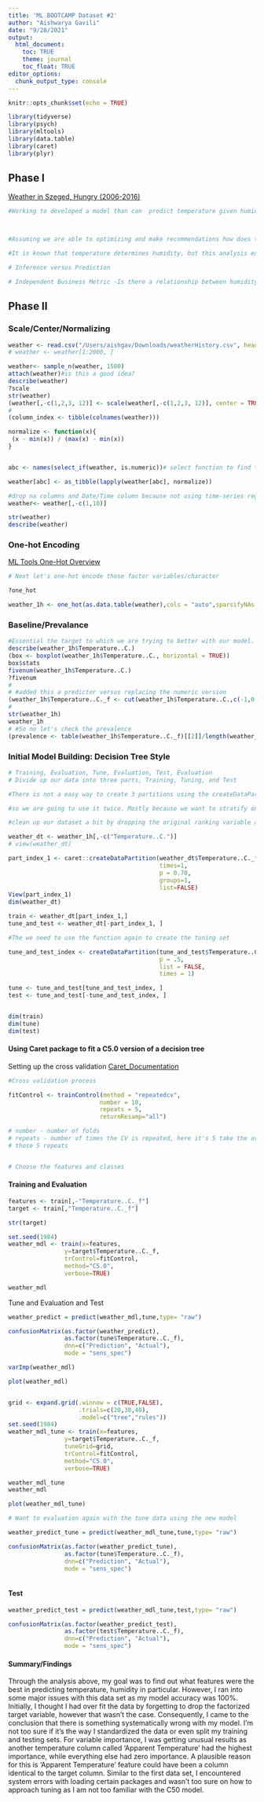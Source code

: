 ```yaml
---
title: 'ML BOOTCAMP Dataset #2'
author: "Aishwarya Gavili"
date: "9/28/2021"
output:
  html_document:
    toc: TRUE
    theme: journal
    toc_float: TRUE
editor_options: 
  chunk_output_type: console
---
```


```r
knitr::opts_chunk$set(echo = TRUE)
```

```r
library(tidyverse)
library(psych)
library(mltools)
library(data.table)
library(caret)
library(plyr)
```

## Phase I
[Weather in Szeged, Hungry (2006-2016)](https://www.kaggle.com/budincsevity/szeged-weather)

```r
#Working to developed a model than can  predict temperature given humidity.  More specifically, aiming to see if humidity is only present in warmer weather and warmer climates. 



#Assuming we are able to optimizing and make recommendations how does this translate into a business context?

#It is known that temperature determines humidity, but this analysis explores whether humidity can predict temperature.  If a relationship is found, we can potentially add another metric for weather services around the world in predicting daily temperatures. 

# Inference versus Prediction 

# Independent Business Metric -Is there a relationship between humidity and temperature? What about between humidity and apparent temperature? Can you predict the apparent temperature given the humidity?

```

## Phase II 

### Scale/Center/Normalizing

```r
weather <- read.csv("/Users/aishgav/Downloads/weatherHistory.csv", header=TRUE, stringsAsFactors=TRUE)
# weather <- weather[1:2000, ]

weather<- sample_n(weather, 1500)
attach(weather)#is this a good idea?
describe(weather)
?scale
str(weather)
(weather[,-c(1,2,3, 12)] <- scale(weather[,-c(1,2,3, 12)], center = TRUE, scale = TRUE)) #center and standardized
# 
(column_index <- tibble(colnames(weather)))

normalize <- function(x){
 (x - min(x)) / (max(x) - min(x))
}


abc <- names(select_if(weather, is.numeric))# select function to find the numeric variables

weather[abc] <- as_tibble(lapply(weather[abc], normalize))

#drop na columns and Date/Time column because not using time-series regression
weather<- weather[,-c(1,10)]

str(weather)
describe(weather)

```
### One-hot Encoding 
[ML Tools One-Hot Overview](https://www.rdocumentation.org/packages/mltools/versions/0.3.5/topics/one_hot)

```r
# Next let's one-hot encode those factor variables/character 

?one_hot

weather_1h <- one_hot(as.data.table(weather),cols = "auto",sparsifyNAs = TRUE,naCols = TRUE,dropCols = TRUE,dropUnusedLevels = TRUE)

```


### Baseline/Prevalance 

```r
#Essential the target to which we are trying to better with our model. 
describe(weather_1h$Temperature..C.)
(box <- boxplot(weather_1h$Temperature..C., horizontal = TRUE))
box$stats
fivenum(weather_1h$Temperature..C.)
?fivenum
#
# #added this a predictor versus replacing the numeric version
(weather_1h$Temperature..C._f <- cut(weather_1h$Temperature..C.,c(-1,0.6418755,1),labels = c(0,1)))
#
str(weather_1h)
weather_1h
# #So no let's check the prevalence
(prevalence <- table(weather_1h$Temperature..C._f)[[2]]/length(weather_1h$Temperature..C._f))

```


### Initial Model Building: Decision Tree Style  

```r
# Training, Evaluation, Tune, Evaluation, Test, Evaluation
# Divide up our data into three parts, Training, Tuning, and Test

#There is not a easy way to create 3 partitions using the createDataPartitions

#so we are going to use it twice. Mostly because we want to stratify on the variable we are working to predict. What does that mean?  

#clean up our dataset a bit by dropping the original ranking variable and the cereal name which we can't really use. 

weather_dt <- weather_1h[,-c("Temperature..C.")]
# view(weather_dt)

part_index_1 <- caret::createDataPartition(weather_dt$Temperature..C._f,
                                           times=1,
                                           p = 0.70,
                                           groups=1,
                                           list=FALSE)
View(part_index_1)
dim(weather_dt)

train <- weather_dt[part_index_1,]
tune_and_test <- weather_dt[-part_index_1, ]

#The we need to use the function again to create the tuning set 

tune_and_test_index <- createDataPartition(tune_and_test$Temperature..C._f,
                                           p = .5,
                                           list = FALSE,
                                           times = 1)

tune <- tune_and_test[tune_and_test_index, ]
test <- tune_and_test[-tune_and_test_index, ]


dim(train)
dim(tune)
dim(test)


```


#### Using Caret package to fit a C5.0 version of a decision tree
Setting up the cross validation
[Caret_Documentation](http://topepo.github.io/caret/train-models-by-tag.html#Tree_Based_Model)
```r
#Cross validation process 

fitControl <- trainControl(method = "repeatedcv",
                          number = 10,
                          repeats = 5, 
                          returnResamp="all") 

# number - number of folds
# repeats - number of times the CV is repeated, here it's 5 take the average of
# those 5 repeats


# Choose the features and classes

```


#### Training and Evaluation 

```r
features <- train[,-"Temperature..C._f"]
target <- train[,"Temperature..C._f"]

str(target)

set.seed(1984)
weather_mdl <- train(x=features,
                y=target$Temperature..C._f,
                trControl=fitControl,
                method="C5.0",
                verbose=TRUE)

weather_mdl

```





Tune and Evaluation and Test
```r
weather_predict = predict(weather_mdl,tune,type= "raw")

confusionMatrix(as.factor(weather_predict), 
                as.factor(tune$Temperature..C._f), 
                dnn=c("Prediction", "Actual"), 
                mode = "sens_spec")

varImp(weather_mdl)

plot(weather_mdl)


grid <- expand.grid(.winnow = c(TRUE,FALSE), 
                    .trials=c(20,30,40), 
                    .model=c("tree","rules"))
set.seed(1984)
weather_mdl_tune <- train(x=features,
                y=target$Temperature..C._f,
                tuneGrid=grid,
                trControl=fitControl,
                method="C5.0",
                verbose=TRUE)

weather_mdl_tune
weather_mdl

plot(weather_mdl_tune)

# Want to evaluation again with the tune data using the new model 

weather_predict_tune = predict(weather_mdl_tune,tune,type= "raw")

confusionMatrix(as.factor(weather_predict_tune), 
                as.factor(tune$Temperature..C._f), 
                dnn=c("Prediction", "Actual"), 
                mode = "sens_spec")



```


#### Test 

```r
weather_predict_test = predict(weather_mdl_tune,test,type= "raw")

confusionMatrix(as.factor(weather_predict_test), 
                as.factor(test$Temperature..C._f), 
                dnn=c("Prediction", "Actual"), 
                mode = "sens_spec")

```

#### Summary/Findings

Through the analysis above, my goal was to find out what features were the best in predicting temperature, humidity in particular.  However, I ran into some major issues with this data set as my model accuracy was 100%.  Initially, I thought I had over fit the data by forgetting to drop the factorized target variable, however that wasn't the case.  Consequently, I came to the conclusion that there is something systematically wrong with my model.  I'm not too sure if it's the way I standardized the data or even split my training and testing sets.  For variable importance, I was getting unusual results as another temperature column called 'Apparent Temperature' had the highest importance, while everything else had zero importance.  A plausible reason for this is 'Apparent Temperature' feature could have been a column identical to the target column. Similar to the first data set, I encountered system errors with loading certain packages and wasn't too sure on how to approach tuning as I am not too familiar with the C50 model.

